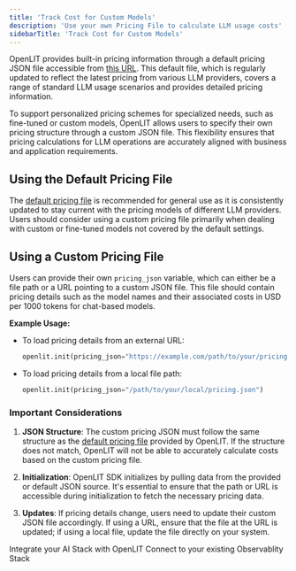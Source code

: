 ```yaml
---
title: 'Track Cost for Custom Models'
description: 'Use your own Pricing File to calculate LLM usage costs'
sidebarTitle: 'Track Cost for Custom Models'
---
```


OpenLIT provides built-in pricing information through a default pricing JSON file accessible from [this URL](https://raw.githubusercontent.com/openlit/openlit/main/assets/pricing.json). This default file, which is regularly updated to reflect the latest pricing from various LLM providers, covers a range of standard LLM usage scenarios and provides detailed pricing information.

To support personalized pricing schemes for specialized needs, such as fine-tuned or custom models, OpenLIT allows users to specify their own pricing structure through a custom JSON file. This flexibility ensures that pricing calculations for LLM operations are accurately aligned with business and application requirements.

## Using the Default Pricing File

The [default pricing file](https://raw.githubusercontent.com/openlit/openlit/main/assets/pricing.json) is recommended for general use as it is consistently updated to stay current with the pricing models of different LLM providers. Users should consider using a custom pricing file primarily when dealing with custom or fine-tuned models not covered by the default settings.

## Using a Custom Pricing File

Users can provide their own `pricing_json` variable, which can either be a file path or a URL pointing to a custom JSON file. This file should contain pricing details such as the model names and their associated costs in USD per 1000 tokens for chat-based models.

**Example Usage:**

- To load pricing details from an external URL:

  ```python
  openlit.init(pricing_json="https://example.com/path/to/your/pricing.json")
  ```

- To load pricing details from a local file path:

  ```python
  openlit.init(pricing_json="/path/to/your/local/pricing.json")
  ```

### Important Considerations

1. **JSON Structure**: The custom pricing JSON must follow the same structure as the [default pricing file](https://raw.githubusercontent.com/openlit/openlit/main/assets/pricing.json) provided by OpenLIT. If the structure does not match, OpenLIT will not be able to accurately calculate costs based on the custom pricing file.

2. **Initialization**: OpenLIT SDK initializes by pulling data from the provided or default JSON source. It's essential to ensure that the path or URL is accessible during initialization to fetch the necessary pricing data.

3. **Updates**: If pricing details change, users need to update their custom JSON file accordingly. If using a URL, ensure that the file at the URL is updated; if using a local file, update the file directly on your system.

<CardGroup cols={2}>
<Card title="Integrations" href="/latest/integrations/introduction" icon='circle-nodes'>
Integrate your AI Stack with OpenLIT 
</Card>
<Card title="Connections" href="/latest/connections/intro" icon='link'>
Connect to your existing Observablity Stack
</Card>
</CardGroup>